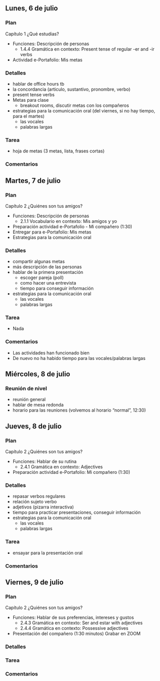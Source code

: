 
## Lunes, 6 de julio

### Plan

Capítulo 1 ¿Qué estudias?  

- Funciones: Descripción de personas
	- 1.4.4 Gramática en contexto: Present tense of regular -er and -ir verbs 
- Actividad e-Portafolio: Mis metas

### Detalles

- hablar de office hours tb 
- la concordancia (articulo, sustantivo, pronombre, verbo)
- present tense verbs
- Metas para clase
	- breakout rooms, discutir metas con los compañeros
- estrategias para la comunicación oral (del viernes, si no hay tiempo, para el martes)
	- las vocales
	- palabras largas

### Tarea

- hoja de metas (3 metas, lista, frases cortas)

### Comentarios








## Martes, 7 de julio

### Plan

Capítulo 2 ¿Quiénes son tus amigos?  

- Funciones: Descripción de personas
	- 2.1.1 Vocabulario en contexto: Mis amigos y yo
- Preparación actividad e-Portafolio - Mi compañero (1:30)
- Entregar para e-Portafolio: Mis metas
- Estrategias para la comunicación oral 

### Detalles

- compartir algunas metas
- más descripción de las personas
- hablar de la primera presentación
	- escoger pareja (poll)
	- como hacer una entrevista
	- tiempo para conseguir información
- estrategias para la comunicación oral
	- las vocales
	- palabras largas

### Tarea

- Nada

### Comentarios

- Las actividades han funcionado bien
- De nuevo no ha habido tiempo para las vocales/palabras largas






## Miércoles, 8 de julio

### Reunión de nivel

- reunión general
- hablar de mesa redonda
- horario para las reuniones (volvemos al horario "normal", 12:30)








## Jueves, 8 de julio

### Plan

Capítulo 2 ¿Quiénes son tus amigos?  

- Funciones: Hablar de su rutina
	- 2.4.1 Gramática en contexto: Adjectives
- Preparación actividad e-Portafolio: Mi compañero (1:30)

### Detalles

- repasar verbos regulares
- relación sujeto verbo
- adjetivos (pizarra interactiva)
- tiempo para practicar presentaciones, conseguir información
- estrategias para la comunicación oral
	- las vocales
	- palabras largas

### Tarea

- ensayar para la presentación oral 

### Comentarios







## Viernes, 9 de julio

### Plan

Capítulo 2 ¿Quiénes son tus amigos?  

- Funciones: Hablar de sus preferencias, intereses y gustos
	- 2.4.3 Gramática en contexto: Ser and estar with adjectives
	- 2.4.4 Gramática en contexto: Possessive adjectives
- Presentación del compañero (1:30 minutos) Grabar en ZOOM

### Detalles

### Tarea


### Comentarios
